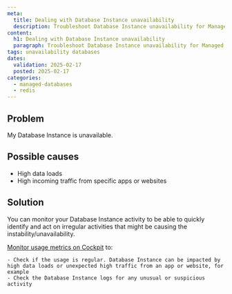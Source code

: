 ```yaml
---
meta:
  title: Dealing with Database Instance unavailability
  description: Troubleshoot Database Instance unavailability for Managed Databases for Redis™.
content:
  h1: Dealing with Database Instance unavailability
  paragraph: Troubleshoot Database Instance unavailability for Managed Databases for Redis™.
tags: unavailability databases
dates:
  validation: 2025-02-17
  posted: 2025-02-17
categories:
  - managed-databases
  - redis
---
```


## Problem

My Database Instance is unavailable.

## Possible causes

- High data loads
- High incoming traffic from specific apps or websites

## Solution

You can monitor your Database Instance activity to be able to quickly identify and act on irregular activities that might be causing the instability/unavailability.

[Monitor usage metrics on Cockpit](/managed-databases-for-redis/how-to/monitor-databases-cockpit) to:

    - Check if the usage is regular. Database Instance can be impacted by high data loads or unexpected high traffic from an app or website, for example
    - Check the Database Instance logs for any unusual or suspicious activity